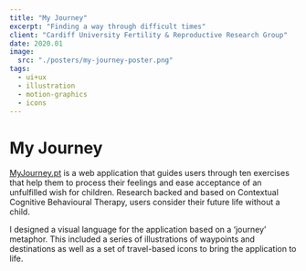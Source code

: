```yaml
---
title: "My Journey"
excerpt: "Finding a way through difficult times"
client: "Cardiff University Fertility & Reproductive Research Group"
date: 2020.01
image:
  src: "./posters/my-journey-poster.png"
tags:
  - ui+ux
  - illustration
  - motion-graphics
  - icons
---
```



# My Journey

<a href="https://myjourney.pt">MyJourney.pt</a> is a web application that guides
users through ten exercises that help them to process their feelings and ease acceptance
of an unfulfilled wish for children. Research backed and based on Contextual Cognitive
Behavioural Therapy, users consider their future life without a child.

<YouTube
	class="video"
	posterQuality="max"
	id="wB4kionWMko"
/>

I designed a visual language for the application based on a ‘journey’ metaphor. This included a series of illustrations of waypoints and destinations as well as a set of travel-based icons to bring the application to life.
